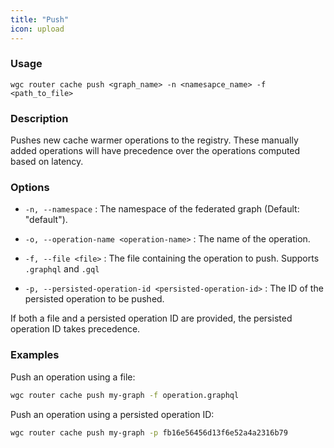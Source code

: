 ```yaml
---
title: "Push"
icon: upload
---
```


### Usage

```
wgc router cache push <graph_name> -n <namesapce_name> -f <path_to_file>
```

### Description

Pushes new cache warmer operations to the registry. These manually added operations will have precedence over the operations computed based on latency.

### Options

- `-n, --namespace` : The namespace of the federated graph (Default: "default").

- `-o, --operation-name <operation-name>` : The name of the operation.

- `-f, --file <file>` : The file containing the operation to push. Supports `.graphql` and `.gql`

- `-p, --persisted-operation-id <persisted-operation-id>` : The ID of the persisted operation to be pushed.

<Info>
  If both a file and a persisted operation ID are provided, the persisted
  operation ID takes precedence.
</Info>

### **Examples**

Push an operation using a file:

```bash
wgc router cache push my-graph -f operation.graphql
```

Push an operation using a persisted operation ID:

```bash
wgc router cache push my-graph -p fb16e56456d13f6e52a4a2316b79
```
